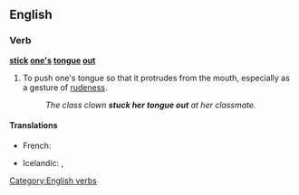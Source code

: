 ==English==

===Verb===
'''[[stick]] [[one]][['s]] [[tongue]] [[out]]'''

# To push one's tongue so that it protrudes from the mouth, especially as a gesture of [[rudeness]].
#: ''The class clown '''stuck her tongue out''' at her classmate.''

====Translations====
{{trans-top|to push one's tongue out}}
* French: {{t+|fr|tirer la langue}}
{{trans-mid}}
* Icelandic: {{t+|is|ulla}}, {{t+|is|reka út úr sér tunguna}}
{{trans-bottom}}

[[Category:English verbs]]